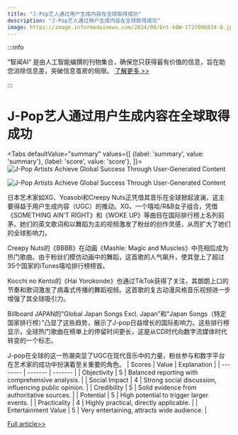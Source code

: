 ```yaml
---
title: "J-Pop艺人通过用户生成内容在全球取得成功"
description: "J-Pop艺人通过用户生成内容在全球取得成功"
image: https://image.informedainews.com/2024/09/Ent-k8W-1727096034-0.jpg
---
```



:::info

“智闻AI“ 是由人工智能编撰的刊物集合，确保您只获得最有价值的信息，旨在助您消除信息差，突破信息茧房的局限。  [了解更多 >>](/)

:::

# J-Pop艺人通过用户生成内容在全球取得成功


<Tabs
	defaultValue="summary"
	values={[
	{label: 'summary', value: 'summary'},
	{label: 'score', value: 'score'},
]}>
<TabItem value="summary">
<img
  src="https://image.informedainews.com/2024/09/Ent-k8W-1727096034-0.jpg"
  alt="J-Pop Artists Achieve Global Success Through User-Generated Content"
/>

<img
  src="https://image.informedainews.com/2024/09/Ent-UAI-1727096034-1.jpg"
  alt="J-Pop Artists Achieve Global Success Through User-Generated Content"
/>



日本艺术家如XG、Yoasobi和Creepy Nuts正凭借其音乐在全球掀起波澜，这主要得益于用户生成内容（UGC）的推动。XG，一个嘻哈/R&B女子组合，凭借《SOMETHING AIN’T RIGHT》和《WOKE UP》等曲目在国际排行榜上名列前茅。她们的英文歌词和以舞蹈为主的视频激发了粉丝的创作灵感，从而扩大了她们的全球影响力。

Creepy Nuts的《BBBB》在动画《Mashle: Magic and Muscles》中亮相后成为热门歌曲。由于粉丝们模仿动画中的舞蹈，这首歌的人气飙升，使其登上了超过35个国家的iTunes嘻哈排行榜榜首。

Kocchi no Kento的《Hai Yorokonde》也通过TikTok获得了关注，其朗朗上口的节奏和歌词激发了病毒式传播的舞蹈视频。这首歌的复古动漫风格音乐视频进一步增强了其全球吸引力。

Billboard JAPAN的“Global Japan Songs Excl. Japan”和“Japan Songs（特定国家排行榜）”凸显了这些趋势，展示了J-pop日益增长的国际影响力。这些排行榜显示，全球热门歌曲在榜单上的停留时间更长，这是从CD时代向数字流媒体时代转变的一个标志。

J-pop在全球的这一热潮突显了UGC在现代音乐中的力量，粉丝参与和数字平台在艺术家的成功中扮演着至关重要的角色。
</TabItem>
<TabItem value="score">
	| Scores     | Value   | Explanation |
	| -------- | ------- | ------- |
	| Objectivity  | 5    | Balanced reporting with comprehensive analysis.    |
	| Social Impact | 4     | Strong social discussion, influencing public opinion.    |
	| Credibility    | 5    | Solid evidence from authoritative sources.    |
	| Potential    | 5    | High potential to trigger larger events.    |
	| Practicality    | 4    | Highly practical, directly applicable.    |
	| Entertainment Value    | 5    | Very entertaining, attracts wide audience.    |
</TabItem>
</Tabs>

[Full article>>](https://asia.nikkei.com/Business/Media-Entertainment/User-generated-content-powers-J-pop-artists-global-smash-hits)
